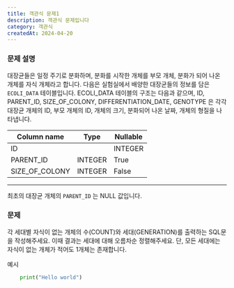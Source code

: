 ```yaml
---
title: 객관식 문제1
description: 객관식 문제입니다
category: 객관식
createdAt: 2024-04-20
---
```



### 문제 설명

대장균들은 일정 주기로 분화하며, 분화를 시작한 개체를 부모 개체, 분화가 되어 나온 개체를 자식 개체라고 합니다.
다음은 실험실에서 배양한 대장균들의 정보를 담은 <code>ECOLI_DATA</code> 테이블입니다. ECOLI_DATA 테이블의 구조는 다음과 같으며, ID, PARENT_ID, SIZE_OF_COLONY, DIFFERENTIATION_DATE, GENOTYPE 은 각각 대장균 개체의 ID, 부모 개체의 ID, 개체의 크기, 분화되어 나온 날짜, 개체의 형질을 나타냅니다.

|Column name|Type|Nullable|
|---|---|---|
|ID||INTEGER|False|
|PARENT_ID|INTEGER|True|
|SIZE_OF_COLONY|INTEGER|False|
---

최초의 대장균 개체의 <code>PARENT_ID</code> 는 NULL 값입니다.

### 문제

각 세대별 자식이 없는 개체의 수(COUNT)와 세대(GENERATION)를 출력하는 SQL문을 작성해주세요. 이때 결과는 세대에 대해 오름차순 정렬해주세요. 단, 모든 세대에는 자식이 없는 개체가 적어도 1개체는 존재합니다.

예시
```python title="test.py" showLineNumbers
    print("Hello world")
```
